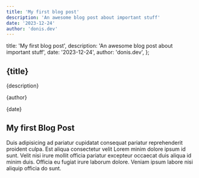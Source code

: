 ```yaml
---
title: 'My first blog post'
description: 'An awesome blog post about important stuff'
date: '2023-12-24'
author: 'donis.dev'
---
```


  title: 'My first blog post',
  description: 'An awesome blog post about important stuff',
  date: '2023-12-24',
  author: 'donis.dev',
};

<article className="mt-4">
  <h1 className="text-4xl font-bold">{title}</h1>
  <p className="text-gray-600">{description}</p>
  <p className="text-sm text-gray-400">{author}</p>
  <p className="text-sm text-gray-400">{date}</p>
</article>

## My first Blog Post

Duis adipisicing ad pariatur cupidatat consequat pariatur reprehenderit proident culpa.
Est aliqua consectetur velit Lorem minim dolore ipsum id sunt.
Velit nisi irure mollit officia pariatur excepteur occaecat duis aliqua id minim duis.
Officia eu fugiat irure laborum dolore. Veniam ipsum labore nisi aliquip officia do sunt.
